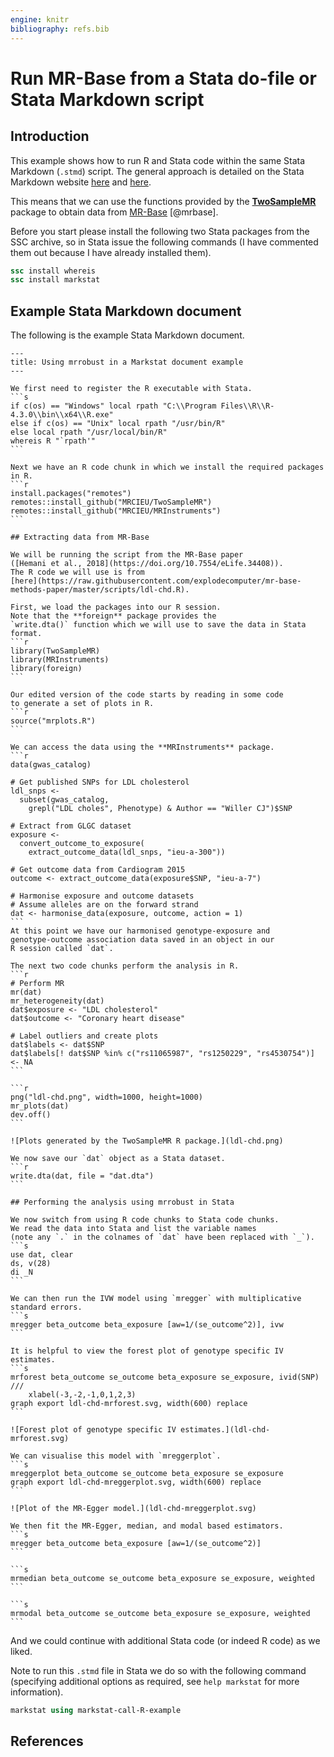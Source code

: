 ```yaml
---
engine: knitr
bibliography: refs.bib
---
```


# Run MR-Base from a Stata do-file or Stata Markdown script {#title}

## Introduction

This example shows how to run R and Stata code within the same Stata Markdown (`.stmd`) script. 
The general approach is detailed on the Stata Markdown website 
[here](https://data.princeton.edu/stata/markdown/quantiles) and 
[here](https://data.princeton.edu/stata/markdown/gettingStarted#R).

This means that we can use the functions provided by the 
[**TwoSampleMR**](https://github.com/MRCIEU/TwoSampleMR) package to obtain data from 
[MR-Base](https://www.mrbase.org/) [@mrbase].

Before you start please install the following two Stata packages from the SSC archive, so in Stata 
issue the following commands (I have commented them out because I have already installed them).
```stata
ssc install whereis
ssc install markstat
```

## Example Stata Markdown document

The following is the example Stata Markdown document.
````verbatim
---
title: Using mrrobust in a Markstat document example
---

We first need to register the R executable with Stata.
```s
if c(os) == "Windows" local rpath "C:\\Program Files\\R\\R-4.3.0\\bin\\x64\\R.exe"
else if c(os) == "Unix" local rpath "/usr/bin/R"
else local rpath "/usr/local/bin/R"
whereis R "`rpath'"
```

Next we have an R code chunk in which we install the required packages in R.
```r
install.packages("remotes")
remotes::install_github("MRCIEU/TwoSampleMR")
remotes::install_github("MRCIEU/MRInstruments")
```

## Extracting data from MR-Base

We will be running the script from the MR-Base paper 
([Hemani et al., 2018](https://doi.org/10.7554/eLife.34408)). 
The R code we will use is from 
[here](https://raw.githubusercontent.com/explodecomputer/mr-base-methods-paper/master/scripts/ldl-chd.R).

First, we load the packages into our R session.
Note that the **foreign** package provides the 
`write.dta()` function which we will use to save the data in Stata format.
```r
library(TwoSampleMR)
library(MRInstruments)
library(foreign)
```

Our edited version of the code starts by reading in some code
to generate a set of plots in R.
```r
source("mrplots.R")
```

We can access the data using the **MRInstruments** package.
```r
data(gwas_catalog)

# Get published SNPs for LDL cholesterol
ldl_snps <- 
  subset(gwas_catalog, 
    grepl("LDL choles", Phenotype) & Author == "Willer CJ")$SNP

# Extract from GLGC dataset
exposure <- 
  convert_outcome_to_exposure(
    extract_outcome_data(ldl_snps, "ieu-a-300"))

# Get outcome data from Cardiogram 2015
outcome <- extract_outcome_data(exposure$SNP, "ieu-a-7")

# Harmonise exposure and outcome datasets
# Assume alleles are on the forward strand
dat <- harmonise_data(exposure, outcome, action = 1)
```
At this point we have our harmonised genotype-exposure and 
genotype-outcome association data saved in an object in our 
R session called `dat`.

The next two code chunks perform the analysis in R.
```r
# Perform MR
mr(dat)
mr_heterogeneity(dat)
dat$exposure <- "LDL cholesterol"
dat$outcome <- "Coronary heart disease"

# Label outliers and create plots
dat$labels <- dat$SNP
dat$labels[! dat$SNP %in% c("rs11065987", "rs1250229", "rs4530754")] <- NA
```

```r
png("ldl-chd.png", width=1000, height=1000)
mr_plots(dat)
dev.off()
```

![Plots generated by the TwoSampleMR R package.](ldl-chd.png)

We now save our `dat` object as a Stata dataset.
```r
write.dta(dat, file = "dat.dta")
```

## Performing the analysis using mrrobust in Stata

We now switch from using R code chunks to Stata code chunks.
We read the data into Stata and list the variable names
(note any `.` in the colnames of `dat` have been replaced with `_`).
```s
use dat, clear
ds, v(28)
di _N
```

We can then run the IVW model using `mregger` with multiplicative
standard errors.
```s
mregger beta_outcome beta_exposure [aw=1/(se_outcome^2)], ivw
```

It is helpful to view the forest plot of genotype specific IV estimates.
```s
mrforest beta_outcome se_outcome beta_exposure se_exposure, ivid(SNP) ///
	xlabel(-3,-2,-1,0,1,2,3)
graph export ldl-chd-mrforest.svg, width(600) replace
```

![Forest plot of genotype specific IV estimates.](ldl-chd-mrforest.svg)

We can visualise this model with `mreggerplot`.
```s
mreggerplot beta_outcome se_outcome beta_exposure se_exposure
graph export ldl-chd-mreggerplot.svg, width(600) replace
```

![Plot of the MR-Egger model.](ldl-chd-mreggerplot.svg)

We then fit the MR-Egger, median, and modal based estimators.
```s
mregger beta_outcome beta_exposure [aw=1/(se_outcome^2)]
```

```s
mrmedian beta_outcome se_outcome beta_exposure se_exposure, weighted
```

```s
mrmodal beta_outcome se_outcome beta_exposure se_exposure, weighted
```
````

And we could continue with additional Stata code (or indeed R code) as we liked.

Note to run this `.stmd` file in Stata we do so with the following command (specifying additional 
options as required, see `help markstat` for more information).
```stata
markstat using markstat-call-R-example
```

## References

::: {#refs}
:::
